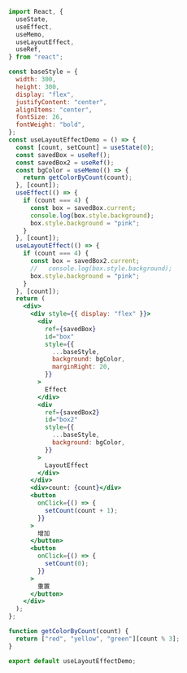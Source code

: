 
<Meta title="Hooks/useLayoutEffectDemo" />

<UseLayoutEffectDemo />

```jsx
import React, {
  useState,
  useEffect,
  useMemo,
  useLayoutEffect,
  useRef,
} from "react";

const baseStyle = {
  width: 300,
  height: 300,
  display: "flex",
  justifyContent: "center",
  alignItems: "center",
  fontSize: 26,
  fontWeight: "bold",
};
const useLayoutEffectDemo = () => {
  const [count, setCount] = useState(0);
  const savedBox = useRef();
  const savedBox2 = useRef();
  const bgColor = useMemo(() => {
    return getColorByCount(count);
  }, [count]);
  useEffect(() => {
    if (count === 4) {
      const box = savedBox.current;
      console.log(box.style.background);
      box.style.background = "pink";
    }
  }, [count]);
  useLayoutEffect(() => {
    if (count === 4) {
      const box = savedBox2.current;
      //   console.log(box.style.background);
      box.style.background = "pink";
    }
  }, [count]);
  return (
    <div>
      <div style={{ display: "flex" }}>
        <div
          ref={savedBox}
          id="box"
          style={{
            ...baseStyle,
            background: bgColor,
            marginRight: 20,
          }}
        >
          Effect
        </div>
        <div
          ref={savedBox2}
          id="box2"
          style={{
            ...baseStyle,
            background: bgColor,
          }}
        >
          LayoutEffect
        </div>
      </div>
      <div>count: {count}</div>
      <button
        onClick={() => {
          setCount(count + 1);
        }}
      >
        增加
      </button>
      <button
        onClick={() => {
          setCount(0);
        }}
      >
        重置
      </button>
    </div>
  );
};

function getColorByCount(count) {
  return ["red", "yellow", "green"][count % 3];
}

export default useLayoutEffectDemo;
```
